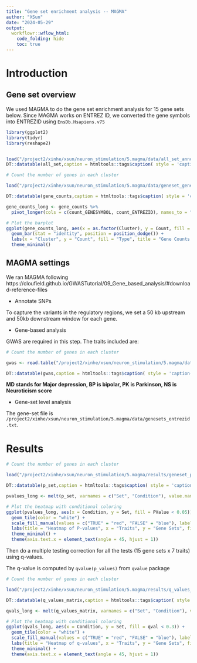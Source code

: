 ```yaml
---
title: "Gene set enrichment analysis -- MAGMA"
author: "XSun"
date: "2024-05-29"
output:
  workflowr::wflow_html:
    code_folding: hide
    toc: true
---
```


# Introduction

## Gene set overview

We used MAGMA to do the gene set enrichment analysis for 15 gene sets below. Since MAGMA works on ENTREZ ID, we converted the gene symbols into ENTREZID using `EnsDb.Hsapiens.v75`

```r
library(ggplot2)
library(tidyr)
library(reshape2)


load("/project2/xinhe/xsun/neuron_stimulation/5.magma/data/all_set_annotated.rdata")
DT::datatable(all_set,caption = htmltools::tags$caption( style = 'caption-side: left; text-align: left; color:black;  font-size:150% ;','Annotated gene sets'),options = list(pageLength = 5) )

```


```r
# Count the number of genes in each cluster

load("/project2/xinhe/xsun/neuron_stimulation/5.magma/data/geneset_gene_count.rdata")

DT::datatable(gene_counts,caption = htmltools::tags$caption( style = 'caption-side: left; text-align: left; color:black;  font-size:150% ;','The number of genes in each cluster'),options = list(pageLength = 5) )

gene_counts_long <- gene_counts %>%
  pivot_longer(cols = c(count_GENESYMBOL, count_ENTREZID), names_to = "Type", values_to = "Count")

# Plot the barplot
ggplot(gene_counts_long, aes(x = as.factor(Cluster), y = Count, fill = Type)) +
  geom_bar(stat = "identity", position = position_dodge()) +
  labs(x = "Cluster", y = "Count", fill = "Type", title = "Gene Counts by Cluster") +
  theme_minimal()
```

## MAGMA settings

We ran MAGMA following https://cloufield.github.io/GWASTutorial/09_Gene_based_analysis/#download-reference-files 

- Annotate SNPs

To capture the variants in the regulatory regions, we set a 50 kb upstream and 50kb downstream window for each gene.

- Gene-based analysis

GWAS are required in this step. The traits included are: 

```r
# Count the number of genes in each cluster

gwas <- read.table("/project2/xinhe/xsun/neuron_stimulation/5.magma/data/gwas_source_update.txt",header = T)

DT::datatable(gwas,caption = htmltools::tags$caption( style = 'caption-side: left; text-align: left; color:black;  font-size:150% ;','GWAS included'),options = list(pageLength = 5) )

```

**MD stands for Major depression, BP is bipolar, PK is Parkinson, NS is Neuroticism score**

- Gene-set level analysis

The gene-set file is `/project2/xinhe/xsun/neuron_stimulation/5.magma/data/genesets_entrezid.txt`.

# Results

```r
# Count the number of genes in each cluster

load("/project2/xinhe/xsun/neuron_stimulation/5.magma/results/geneset_p.rdata")

DT::datatable(p_set,caption = htmltools::tags$caption( style = 'caption-side: left; text-align: left; color:black;  font-size:150% ;','Gene-set analysis p-values from MAGMA'),options = list(pageLength = 5) )

pvalues_long <- melt(p_set, varnames = c("Set", "Condition"), value.name = "PValue")

# Plot the heatmap with conditional coloring
ggplot(pvalues_long, aes(x = Condition, y = Set, fill = PValue < 0.05)) +
  geom_tile(color = "white") +
  scale_fill_manual(values = c("TRUE" = "red", "FALSE" = "blue"), labels = c("P-value > 0.05", "P-value < 0.05")) +
  labs(title = "Heatmap of P-values", x = "Traits", y = "Gene Sets", fill = "p from MAGMA geneset analysis") +
  theme_minimal() +
  theme(axis.text.x = element_text(angle = 45, hjust = 1))

```


Then do a multiple testing correction for all the tests (15 gene sets x 7 traits) using q-values. 

The q-value is computed by `qvalue(p_values)` from `qvalue` package

```r
# Count the number of genes in each cluster

load("/project2/xinhe/xsun/neuron_stimulation/5.magma/results/q_values_matrix.rdata")

DT::datatable(q_values_matrix,caption = htmltools::tags$caption( style = 'caption-side: left; text-align: left; color:black;  font-size:150% ;','Gene-set analysis p-values from MAGMA'),options = list(pageLength = 5) )

qvals_long <- melt(q_values_matrix, varnames = c("Set", "Condition"), value.name = "qval")

# Plot the heatmap with conditional coloring
ggplot(qvals_long, aes(x = Condition, y = Set, fill = qval < 0.3)) +
  geom_tile(color = "white") +
  scale_fill_manual(values = c("TRUE" = "red", "FALSE" = "blue"), labels = c("q-values > 0.3", "q-values < 0.3")) +
  labs(title = "Heatmap of q-values", x = "Traits", y = "Gene Sets", fill = "q-values from MAGMA geneset analysis") +
  theme_minimal() +
  theme(axis.text.x = element_text(angle = 45, hjust = 1))

```

<!-- ```{r message=FALSE} -->
<!-- # Count the number of genes in each cluster -->

<!-- load("/project2/xinhe/xsun/neuron_stimulation/5.magma/results/fdr_matrix.rdata") -->

<!-- DT::datatable(fdr_matrix,caption = htmltools::tags$caption( style = 'caption-side: left; text-align: left; color:black;  font-size:150% ;','Gene-set analysis p-values from MAGMA'),options = list(pageLength = 5) ) -->

<!-- # Plot the heatmap with conditional coloring -->
<!-- FDRs_long <- melt(fdr_matrix, varnames = c("Set", "Condition"), value.name = "FDR") -->

<!-- # Plot the heatmap with conditional coloring -->
<!-- ggplot(FDRs_long, aes(x = Condition, y = Set, fill = FDR < 0.3)) + -->
<!--   geom_tile(color = "white") + -->
<!--   scale_fill_manual(values = c("TRUE" = "red", "FALSE" = "blue"), labels = c("FDR > 0.3", "FDR < 0.3")) + -->
<!--   labs(title = "Heatmap of FDR", x = "Traits", y = "Gene Sets", fill = "FDR from MAGMA geneset analysis") + -->
<!--   theme_minimal() + -->
<!--   theme(axis.text.x = element_text(angle = 45, hjust = 1)) -->

<!-- ``` -->

